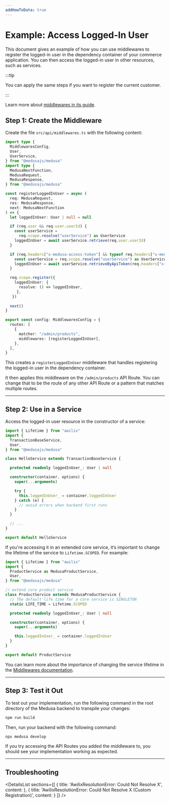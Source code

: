 ```yaml
---
addHowToData: true
---
```



# Example: Access Logged-In User

This document gives an example of how you can use middlewares to register the logged-in user in the dependency container of your commerce application. You can then access the logged-in user in other resources, such as services.

:::tip

You can apply the same steps if you want to register the current customer.

:::

Learn more about [middlewares in its guide](./add-middleware.mdx).

## Step 1: Create the Middleware

Create the file `src/api/middlewares.ts` with the following content:

```ts title="src/api/middlewares.ts"
import type { 
  MiddlewaresConfig, 
  User, 
  UserService,
} from "@medusajs/medusa"
import type { 
  MedusaNextFunction, 
  MedusaRequest, 
  MedusaResponse,
} from "@medusajs/medusa"

const registerLoggedInUser = async (
  req: MedusaRequest, 
  res: MedusaResponse, 
  next: MedusaNextFunction
) => {
  let loggedInUser: User | null = null

  if (req.user && req.user.userId) {
    const userService = 
      req.scope.resolve("userService") as UserService
    loggedInUser = await userService.retrieve(req.user.userId)
  }

  if (req.headers["x-medusa-access-token"] && typeof req.headers["x-medusa-access-token"] === "string") {
    const userService = req.scope.resolve("userService") as UserService;
    loggedInUser = await userService.retrieveByApiToken(req.headers["x-medusa-access-token"]);
  }

  req.scope.register({
    loggedInUser: {
      resolve: () => loggedInUser,
     },
   })
  
  next()
}

export const config: MiddlewaresConfig = {
  routes: [
    {
      matcher: "/admin/products",
      middlewares: [registerLoggedInUser],
    },
  ],
}
```

This creates a `registerLoggedInUser` middleware that handles registering the logged-in user in the dependency container.

It then applies this middleware on the `/admin/products` API Route. You can change that to be the route of any other API Route or a pattern that matches multiple routes.

---

## Step 2: Use in a Service

Access the logged-in user resource in the constructor of a service:

<!-- eslint-disable prefer-rest-params -->

```ts
import { Lifetime } from "awilix"
import { 
  TransactionBaseService, 
  User,
} from "@medusajs/medusa"

class HelloService extends TransactionBaseService {

  protected readonly loggedInUser_: User | null

  constructor(container, options) {
    super(...arguments)

    try {
      this.loggedInUser_ = container.loggedInUser
    } catch (e) {
      // avoid errors when backend first runs
    }
  }

  // ...
}

export default HelloService
```

If you're accessing it in an extended core service, it’s important to change the lifetime of the service to `Lifetime.SCOPED`. For example:

<!-- eslint-disable prefer-rest-params -->

```ts
import { Lifetime } from "awilix"
import { 
  ProductService as MedusaProductService, 
  User, 
} from "@medusajs/medusa"

// extend core product service
class ProductService extends MedusaProductService {
  // The default life time for a core service is SINGLETON
  static LIFE_TIME = Lifetime.SCOPED

  protected readonly loggedInUser_: User | null

  constructor(container, options) {
    super(...arguments)

    this.loggedInUser_ = container.loggedInUser
  }
}

export default ProductService
```

You can learn more about the importance of changing the service lifetime in the [Middlewares documentation](./add-middleware.mdx#note-about-services-lifetime).

---

## Step 3: Test it Out

To test out your implementation, run the following command in the root directory of the Medusa backend to transpile your changes:

```bash npm2yarn
npm run build
```

Then, run your backend with the following command:

```bash npm2yarn
npx medusa develop
```

If you try accessing the API Routes you added the middleware to, you should see your implementation working as expected.

---

## Troubleshooting

<DetailsList 
  sections={[
    {
      title: 'AwilixResolutionError: Could Not Resolve X',
      content: <ServiceLifetimeSection />
    },
    {
      title: 'AwilixResolutionError: Could Not Resolve X (Custom Registration)',
      content: <CustomRegistrationSection />
    }
  ]}
/>
